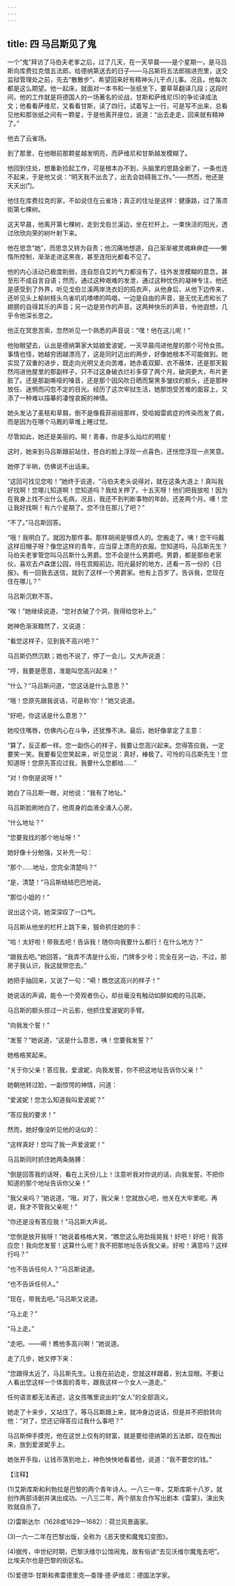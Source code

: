 ```yaml
---
---
---
```

title: 四 马吕斯见了鬼
---





一个“鬼”拜访了马伯夫老爹之后，过了几天，在一天早晨——是个星期一，是马吕斯向库费拉克借五法郎，给德纳第送去的日子——马吕斯将五法郎揣进兜里，送交监狱管理处之前，先去“散散步”，希望回来好有精神头儿干点儿事。况且，他每次都是这么期望。他一起床，就面对一本书和一张纸坐下，要草草翻译几段；这段时间，他的工作就是将德国人的一场著名的论战，甘斯和萨维尼(5)的争论译成法文；他看看萨维尼，又看看甘斯，读了四行，试着写上一行，可是写不出来，总看见他和那张纸之间有一颗星，于是他离开座位，说道：“出去走走，回来就有精神了。”

他去了云雀场。

到了那里，在他眼前那颗星越发明亮，而萨维尼和甘斯越发模糊了。

他回到住处，想重新捡起工作，可是根本办不到，头脑里的思路全断了，一条也连不起来，于是他又说：“明天我不出去了，出去会妨碍我工作。”——然而，他还是天天出门。

他住在库费拉克的家，不如说住在云雀场；真正的住址是这样：健康路，过了落须街第七棵树。

这天早晨，他离开第七棵树，走到戈伯兰溪边，坐在栏杆上。一束快活的阳光，透过欣欣向荣的树叶射下来。

他在思念“她”，而思念又转为自责；他沉痛地想道，自己渐渐被灵魂麻痹症——懒惰所控制，渐渐走进这黑夜，甚至连阳光都看不见了。

他的内心活动已极度削弱，连自怨自艾的气力都没有了，往外发泄模糊的意念，甚至形不成自言自语；然而，通过这种艰难的发泄，通过这种忧伤的凝神专注，他还是感受到了外界，听见戈伯兰溪两岸洗衣妇的捣衣声，从他身后，从他下边传来，还听见头上榆树枝头鸟雀叽叽喳喳的鸣唱，一边是自由的声音，是无忧无虑和长了翅膀的自得其乐的声音；另一边是劳作的声音。这两种快乐的声音，令他遐想，几乎令他深长思之。

他正在冥思苦索，忽然听见一个熟悉的声音说：“嘿！他在这儿呢！”

他抬眼望去，认出是德纳第家大姑娘爱波妮，一天早晨闯进他屋的那个可怜女孩。事情也怪，她越穷困越漂亮了，这是同时迈出的两步，好像她根本不可能做到。她实现了双重的进步，既走向光明又走向苦难，她赤着双脚，衣不蔽体，还是那天毅然闯进他屋里的那副样子，只不过这身破衣烂衫多穿了两个月，破洞更大，布片更脏了。还是那副嘶哑的嗓音，还是那个因风吹日晒而黧黑多皱纹的额头，还是那种放任、迷惘而闪忽不定的目光。经历了这次牢狱生活，她那饱受苦难的面容上，又添了一种难以描摹的凄惶哀婉的神情。

她头发沾了麦秸和草屑，倒不是像莪菲丽娅那样，受哈姆雷疯症的传染而发了疯，而是因为在哪个马厩的草堆上睡过觉。

尽管如此，她还是美丽的。啊！青春，你是多么灿烂的明星！

这时，她来到马吕斯跟前站住，苍白的脸上浮现一点喜色，还恍惚浮现一点笑意。

她停了半晌，仿佛说不出话来。

“这回可找见您啦！”她终于说道，“马伯夫老头说得对，就在这条大道上！真叫我好找啊！您哪儿知道啊！您知道吗？我给关押了。十五天呀！他们把我放啦！因为在我身上找不出什么毛病，况且，我还不到判断事物的年龄。还差两个月。噢！您让我好找啊！有六个星期了。您不住在那儿了吧？”

“不了。”马吕斯回答。

“哦！我明白了。就因为那件事。那样胡闹是够烦人的。您搬走了。咦！您干吗戴这样旧帽子呀？像您这样的青年，应当穿上漂亮的衣服。您知道吗，马吕斯先生？马伯夫老爹管您叫马吕斯什么男爵。您不会是什么男爵吧。男爵，都是那些老家伙，喜欢去卢森堡公园，待在宫殿前边，阳光最好的地方，还看一苏一份的《日报》。有一回我去送信，就到了这样一个男爵家。他有上百岁了。告诉我，您现在住在哪儿？”

马吕斯沉默不答。

“唉！”她继续说道，“您衬衣破了个洞，我得给您补上。”

她神色渐渐黯然了，又说道：

“看您这样子，见到我不高兴吧？”

马吕斯仍然沉默；她也不说了，停了一会儿，又大声说道：

“哼，我要是愿意，准能叫您高兴起来！”

“什么？”马吕斯问道，“您这话是什么意思？”

“哦！您原先跟我说话，可是称‘你’！”她又说道。

“好吧，你这话是什么意思？”

她咬住嘴唇，仿佛内心在斗争，还犹豫不决。最后，她好像拿定了主意：

“算了，反正都一样。您一副伤心的样子，我要让您高兴起来。您得答应我，一定要笑一笑。我要看见您笑起来，听见您说：真好，棒极了。可怜的马吕斯先生！您知道呀！您原先答应过我，我要什么您都给……”

“对！你倒是说呀！”

她白了马吕斯一眼，对他说：“我有了地址。”

马吕斯脸刷地白了，他周身的血液全涌入心房。

“什么地址？”

“您要我找的那个地址呀！”

她好像十分勉强，又补充一句：

“那个……地址，您完全清楚吗？”

“是，清楚！”马吕斯结结巴巴地说。

“那位小姐的！”

说出这个词，她深深叹了一口气。

马吕斯从他坐的栏杆上跳下来，狠命抓住她的手：

“哈！太好啦！带我去吧！告诉我！随你向我要什么都行！在什么地方？”

“跟我去吧。”她回答，“我弄不清是什么街，门牌多少号；完全在另一边，不过，那房子我认识，我这就带您去。”

她把手抽回来，又说了一句：“嗬！瞧您这高兴的样子！”

她说话的声调，能令一个旁观者伤心，却丝毫没有触动如醉如痴的马吕斯。

马吕斯的额头掠过一片云影，他抓住爱波妮的手臂。

“向我发个誓！”

“发誓？”她说道，“这是什么意思，咦！您要我发誓？”

她格格笑起来。

“关于你父亲！答应我，爱波妮，向我发誓，你不把这地址告诉你父亲！”

她朝他转过脸，一副惊愕的神情，问道：

“爱波妮！您怎么知道我叫爱波妮？”

“答应我的要求！”

然而，她好像没听见他的话似的：

“这样真好！您叫了我一声爱波妮！”

马吕斯同时抓住她两条胳膊：

“倒是回答我的话呀，看在上天份儿上！注意听我对你说的话，向我发誓，不把你知道的那个地址告诉你父亲！”

“我父亲吗？”她说道，“哦，对了，我父亲！您就放心吧，他关在大牢里呢。再说，我才不管我父亲呢！”

“你还是没有答应我！”马吕斯大声说。

“您倒是放开我呀！”她说着格格大笑，“瞧您这么用劲摇晃我！好吧！好吧！我答应您！我向您发誓！这算什么呢？我不把那地址告诉我父亲。好啦！满意吗？这样行吗？”

“也不告诉任何人？”马吕斯说道。

“也不告诉任何人。”

“现在，带我去吧。”马吕斯又说道。

“马上走？”

“马上走。”

“走吧。——嗬！瞧他多高兴啊！”她说道。

走了几步，她又停下来：

“您跟得太近了，马吕斯先生。让我在前边走，您就这样跟着，别太显眼。不要让人看出您这样一个体面的青年，跟我这样一个女人一道走。”

任何语言都无法表述，这女孩嘴里说出的“女人”的全部涵义。

她走了十来步，又站住了，等马吕斯跟上来，就冲身边说话，但是并不把脸转向他：“对了，您还记得答应过我什么事吧？”

马吕斯伸手摸兜，他在这世上仅有的财富，就是要给德纳第的五法郎，现在掏出来，放到爱波妮手上。

她张开手指，让钱币落到地上，神色怏怏地看着他，说道：“我不要您的钱。”

【注释】



(1)艾斯库斯和利勃拉是巴黎的两个青年诗人。一八三一年，艾斯库斯十八岁，就创作两部诗剧并演出成功。一八三二年，两个朋友合作写出剧本《雷蒙》，演出失败就自杀了。

(2)雷斯达尔（1628或1629—1682）：荷兰风景画家。

(3)一六一二年在巴黎出版，全称为《恶天使和魔鬼幻变图》。

(4)据传，中世纪时期，巴黎沃维尔公馆闹鬼，故有俗谚“去见沃维尔魔鬼去吧”。比埃夫尔也是巴黎的街区名。

(5)爱德华·甘斯和弗雷德里克—查理·德·萨维尼：德国法学家。